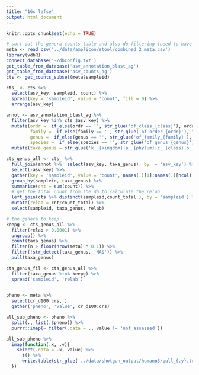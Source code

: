 ```yaml
---
title: "16s lefse"
output: html_document
---
```


```r
knitr::opts_chunk$set(echo = TRUE)
```

```r
# sort out the genera counts table and also do filtering (need to have all taxa levels)
meta <- read_csv('../data/amplicon/stool/combined_2_meta.csv')
library(vdbR)
connect_database('~/dbConfig.txt')
get_table_from_database('asv_annotation_blast_ag')
get_table_from_database('asv_counts_ag')
cts <- get_counts_subset(meta$sampleid)

cts_ <- cts %>% 
  select(asv_key, sampleid, count) %>% 
  spread(key = 'sampleid', value = 'count', fill = 0) %>% 
  arrange(asv_key) 

annot <- asv_annotation_blast_ag %>% 
  filter(asv_key %in% cts_$asv_key) %>% 
  mutate(ordr =  if_else(ordr == '', str_glue('of_class_{class}'), ordr),
         family =  if_else(family == '', str_glue('of_order_{ordr}'), family),
         genus =  if_else(genus == '', str_glue('of_family_{family}'), genus),
         species =  if_else(species == '', str_glue('of_genus_{genus}'), species)) %>% 
  mutate(taxa_genus = str_glue('k__{kingdom}|p__{phylum}|c__{class}|o__{ordr}|f__{family}|g__{genus}'))

cts_genus_all <- cts_ %>% 
  full_join(annot %>%  select(asv_key, taxa_genus), by  = 'asv_key') %>% 
  select(-asv_key) %>% 
  gather(key = 'sampleid', value = 'count', names(.)[1]:names(.)[ncol(.) - 1]) %>% 
  group_by(sampleid, taxa_genus) %>% 
  summarise(cnt = sum(count)) %>% 
  # get the total count from the db to calculate the relab
  left_join(cts %>% distinct(sampleid,count_total ), by = 'sampleid') %>% 
  mutate(relab = cnt/count_total) %>% 
  select(sampleid, taxa_genus, relab)

# the genera to keep
keepg <- cts_genus_all %>% 
  filter(relab > 0.0001) %>%
  ungroup() %>% 
  count(taxa_genus) %>% 
  filter(n > floor(nrow(meta) * 0.1)) %>% 
  filter(!str_detect(taxa_genus, 'NA$')) %>% 
  pull(taxa_genus)

cts_genus_fil <- cts_genus_all %>% 
  filter(taxa_genus %in% keepg) %>% 
  spread('sampleid', 'relab')
 
```

```r
pheno <- meta %>% 
  select(cr_d100:crs, )
  gather('pheno', 'value', cr_d100:crs) 

all_sub_pheno <- pheno %>% 
  split(., list(.$pheno)) %>% 
  purrr::imap(~ filter(.data = ., value != 'not_assessed'))

all_sub_pheno %>% 
  imap(function(.x, .y){
    select(.data = .x, value) %>% 
      t() %>% 
      write.table(str_glue('../data/shotgun_output/humann3/pull_{.y}.txt'), sep = '\t', quote = F, row.names = T, col.names = F)
  })
```

